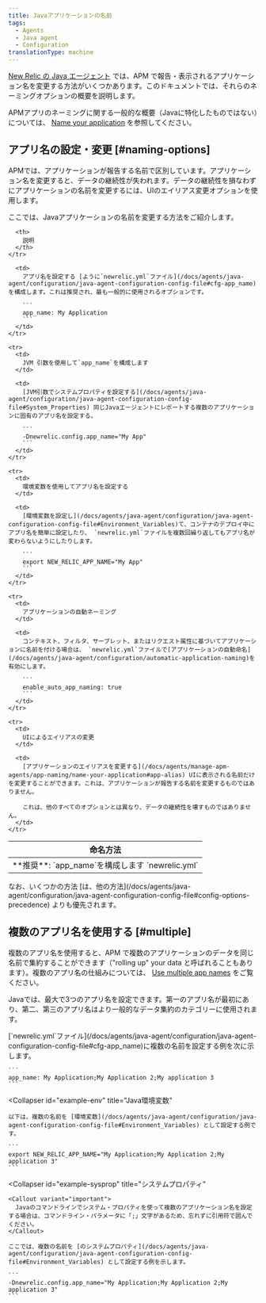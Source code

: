 ```yaml
---
title: Javaアプリケーションの名前
tags:
  - Agents
  - Java agent
  - Configuration
translationType: machine
---
```


[New Relic の Java エージェント](/docs/agents/java-agent/getting-started/introduction-new-relic-java) では、APM で報告・表示されるアプリケーション名を変更する方法がいくつかあります。このドキュメントでは、それらのネーミングオプションの概要を説明します。

APMアプリのネーミングに関する一般的な概要（Javaに特化したものではない）については、 [Name your application](/docs/agents/manage-apm-agents/app-naming/name-your-application) を参照してください。

## アプリ名の設定・変更 [#naming-options]

APMでは、アプリケーションが報告する名前で区別しています。アプリケーション名を変更すると、データの継続性が失われます。データの継続性を損なわずにアプリケーションの名前を変更するには、UIのエイリアス変更オプションを使用します。

ここでは、Javaアプリケーションの名前を変更する方法をご紹介します。

<table>
  <thead>
    <tr>
      <th style={{ width: "200px" }}>
        命名方法
      </th>

      <th>
        説明
      </th>
    </tr>
  </thead>

  <tbody>
    <tr>
      <td>
        **推奨**: `app_name`を構成します `newrelic.yml`
      </td>

      <td>
        アプリ名を設定する [ように`newrelic.yml`ファイル](/docs/agents/java-agent/configuration/java-agent-configuration-config-file#cfg-app_name)を構成します。これは推奨され、最も一般的に使用されるオプションです。

        ```
        app_name: My Application
        ```
      </td>
    </tr>

    <tr>
      <td>
        JVM 引数を使用して`app_name`を構成します
      </td>

      <td>
        [JVM引数でシステムプロパティを設定する](/docs/agents/java-agent/configuration/java-agent-configuration-config-file#System_Properties) 同じJavaエージェントにレポートする複数のアプリケーションに固有のアプリ名を設定する。

        ```
        -Dnewrelic.config.app_name="My App"
        ```
      </td>
    </tr>

    <tr>
      <td>
        環境変数を使用してアプリ名を設定する
      </td>

      <td>
        [環境変数を設定し](/docs/agents/java-agent/configuration/java-agent-configuration-config-file#Environment_Variables)て、コンテナのデプロイ中にアプリ名を簡単に設定したり、 `newrelic.yml`ファイルを複数回繰り返してもアプリ名が変わらないようにしたりします。

        ```
        export NEW_RELIC_APP_NAME="My App"
        ```
      </td>
    </tr>

    <tr>
      <td>
        アプリケーションの自動ネーミング
      </td>

      <td>
        コンテキスト、フィルタ、サーブレット、またはリクエスト属性に基づいてアプリケーションに名前を付ける場合は、 `newrelic.yml`ファイルで[アプリケーションの自動命名](/docs/agents/java-agent/configuration/automatic-application-naming)を有効にします。

        ```
        enable_auto_app_naming: true
        ```
      </td>
    </tr>

    <tr>
      <td>
        UIによるエイリアスの変更
      </td>

      <td>
        [アプリケーションのエイリアスを変更する](/docs/agents/manage-apm-agents/app-naming/name-your-application#app-alias) UIに表示される名前だけを変更することができます。これは、アプリケーションが報告する名前を変更するものではありません。

        これは、他のすべてのオプションとは異なり、データの継続性を壊すものではありません。
      </td>
    </tr>
  </tbody>
</table>

<Callout variant="tip">
  なお、いくつかの方法 [は、他の方法](/docs/agents/java-agent/configuration/java-agent-configuration-config-file#config-options-precedence) よりも優先されます。
</Callout>

## 複数のアプリ名を使用する [#multiple]

複数のアプリ名を使用すると、APM で複数のアプリケーションのデータを同じ名前で集約することができます（"rolling up" your data と呼ばれることもあります）。複数のアプリ名の仕組みについては、 [Use multiple app names](/docs/agents/manage-apm-agents/app-naming/use-multiple-names-app) をご覧ください。

Javaでは、最大で3つのアプリ名を設定できます。第一のアプリ名が最初にあり、第二、第三のアプリ名はより一般的なデータ集約のカテゴリーに使用されます。

<CollapserGroup>
  <Collapser
    id="example-yml"
    title="Java設定ファイル"
  >
    [`newrelic.yml`ファイル](/docs/agents/java-agent/configuration/java-agent-configuration-config-file#cfg-app_name)に複数の名前を設定する例を次に示します。

    ```
    app_name: My Application;My Application 2;My application 3
    ```
  </Collapser>

  <Collapser
    id="example-env"
    title="Java環境変数"
  >
    以下は、複数の名前を [環境変数](/docs/agents/java-agent/configuration/java-agent-configuration-config-file#Environment_Variables) として設定する例です。

    ```
    export NEW_RELIC_APP_NAME="My Application;My Application 2;My application 3"
    ```
  </Collapser>

  <Collapser
    id="example-sysprop"
    title="システムプロパティ"
  >
    <Callout variant="important">
      Javaのコマンドラインでシステム・プロパティを使って複数のアプリケーション名を設定する場合は、コマンドライン・パラメータに「;」文字があるため、忘れずに引用符で囲んでください。
    </Callout>

    ここでは、複数の名前を [のシステムプロパティ](/docs/agents/java-agent/configuration/java-agent-configuration-config-file#Environment_Variables) として設定する例を示します。

    ```
    -Dnewrelic.config.app_name="My Application;My Application 2;My application 3"
    ```
  </Collapser>
</CollapserGroup>